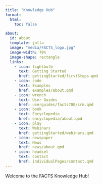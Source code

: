 ```yaml
---
title: "Knowledge Hub"
format:
  html:
    toc: false

about:
  id: about
  template: jolla
  image: "media/FACTS_logo.jpg"
  image-width: 70%
  image-shape: rectangle
  links:
    - icon: lightbulb
      text: Getting Started
      href: gettingStarted/firstSteps.qmd
    - icon: code
      text: Examples
      href: examples/about.qmd
    - icon: wrench
      text: User Guides
      href: userguides/facts700/crm.qmd
    - icon: book
      text: Encyclopedia
      href: encyclopedia/about.qmd
    - icon: play
      text: Webinars
      href: gettingStarted/webinars.qmd
    - icon: newspaper
      text: News
      href: news/about.qmd
    - icon: headset
      text: Contact
      href: individualPages/contact.qmd
---
```


Welcome to the FACTS Knowledge Hub!
